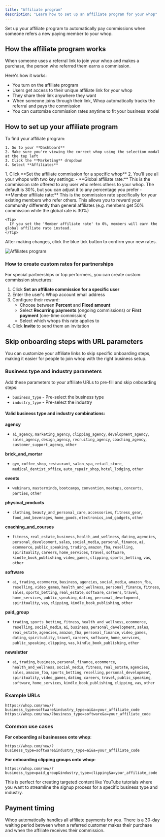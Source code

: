 ```yaml
---
title: "Affiliate program"
description: "Learn how to set up an affiliate program for your whop"
---
```


Set up your affiliate program to automatically pay commissions when someone refers a new paying member to your whop.

## How the affiliate program works

When someone uses a referral link to join your whop and makes a purchase, the person who referred them earns a commission.

Here's how it works:

- You turn on the affiliate program
- Users get access to their unique affiliate link for your whop
- They share their link anywhere they want
- When someone joins through their link, Whop automatically tracks the referral and pays the commission
- You can customize commission rates anytime to fit your business model

## How to set up your affiliate program

<Steps>
  <Step title="Go to your affiliate settings" titleSize="h3">
    To find your affiliate program:

    1. Go to your **Dashboard**
    2. Make sure you're viewing the correct whop using the selection modal at the top left
    3. Click the **Marketing** dropdown
    4. Select **Affiliates**

  </Step>
  <Step title=" Set commission rates for your whop" titleSize="h3">
    1. Click **Set the affiliate commission for a specific whop**
    2. You'll see all your whops with two key settings:
       - **Global affiliate rate:** This is the commission rate offered to any user who refers others to your whop. The default is 30%, but you can adjust it to any percentage you prefer
       - **Member affiliate rate:** This is the commission rate specifically for your existing members who refer others. This allows you to reward your community differently than general affiliates (e.g. members get 50% commission while the global rate is 30%)

    <Tip>
      If you set the 'Member affiliate rate' to 0%, members will earn the global affiliate rate instead.
    </Tip>

  </Step>
  <Step title="Activate your affiliate program" titleSize="h3">
    After making changes, click the blue tick button to confirm your new rates.
  </Step>
</Steps>

![Affiliates program](/apps/docs/how-to-videos/affiliates720p30fps.gif)

### How to create custom rates for partnerships

For special partnerships or top performers, you can create custom commission structures:

1. Click **Set an affiliate commission for a specific user**
2. Enter the user's Whop account email address
3. Configure their reward:
   - Choose between **Percent** and **Fixed amount**
   - Select **Recurring payments** (ongoing commissions) or **First payment** (one-time commission)
   - Select which whops this rate applies to
4. Click **Invite** to send them an invitation

## Skip onboarding steps with URL parameters

You can customize your affiliate links to skip specific onboarding steps, making it easier for people to join whop with the right business setup.

### Business type and industry parameters

Add these parameters to your affiliate URLs to pre-fill and skip onboarding steps:

- `business_type` - Pre-select the business type
- `industry_type` - Pre-select the industry

#### Valid business type and industry combinations:

**agency**

- `ai_agency`, `marketing_agency`, `clipping_agency`, `development_agency`, `sales_agency`, `design_agency`, `recruiting_agency`, `coaching_agency`, `customer_support_agency`, `other`

**brick_and_mortar**

- `gym`, `coffee_shop`, `restaurant`, `salon_spa`, `retail_store`, `medical_dentist_office`, `auto_repair_shop`, `hotel_lodging`, `other`

**events**

- `webinars`, `masterminds`, `bootcamps`, `convention`, `meetups`, `concerts`, `parties`, `other`

**physical_products**

- `clothing`, `beauty_and_personal_care`, `accessories`, `fitness_gear`, `food_and_beverages`, `home_goods`, `electronics_and_gadgets`, `other`

**coaching_and_courses**

- `fitness`, `real_estate`, `business`, `health_and_wellness`, `dating`, `agencies`, `personal_development`, `sales`, `social_media`, `personal_finance`, `ai`, `ecommerce`, `public_speaking`, `trading`, `amazon_fba`, `reselling`, `spirituality`, `careers`, `home_services`, `travel`, `software`, `kindle_book_publishing`, `video_games`, `clipping`, `sports_betting`, `vas`, `other`

**software**

- `ai`, `trading`, `ecommerce`, `business`, `agencies`, `social_media`, `amazon_fba`, `reselling`, `video_games`, `health_and_wellness`, `personal_finance`, `fitness`, `sales`, `sports_betting`, `real_estate`, `software`, `careers`, `travel`, `home_services`, `public_speaking`, `dating`, `personal_development`, `spirituality`, `vas`, `clipping`, `kindle_book_publishing`, `other`

**paid_group**

- `trading`, `sports_betting`, `fitness`, `health_and_wellness`, `ecommerce`, `reselling`, `social_media`, `ai`, `business`, `personal_development`, `sales`, `real_estate`, `agencies`, `amazon_fba`, `personal_finance`, `video_games`, `dating`, `spirituality`, `travel`, `careers`, `software`, `home_services`, `public_speaking`, `clipping`, `vas`, `kindle_book_publishing`, `other`

**newsletter**

- `ai`, `trading`, `business`, `personal_finance`, `ecommerce`, `health_and_wellness`, `social_media`, `fitness`, `real_estate`, `agencies`, `sales`, `amazon_fba`, `sports_betting`, `reselling`, `personal_development`, `spirituality`, `video_games`, `dating`, `careers`, `travel`, `public_speaking`, `software`, `home_services`, `kindle_book_publishing`, `clipping`, `vas`, `other`

### Example URLs

```
https://whop.com/new/?business_type=software&industry_type=ai&a=your_affiliate_code
https://whop.com/new/?business_type=software&a=your_affiliate_code
```

### Common use cases

**For onboarding ai businesses onto whop:**

```
https://whop.com/new/?business_type=software&industry_type=ai&a=your_affiliate_code
```

**For onboarding clipping groups onto whop:**

```
https://whop.com/new/?business_type=paid_group&industry_type=clipping&a=your_affiliate_code
```

This is perfect for creating targeted content like YouTube tutorials where you want to streamline the signup process for a specific business type and industry.

## Payment timing

Whop automatically handles all affiliate payments for you. There is a 30-day waiting period between when a referred customer makes their purchase and when the affiliate receives their commission.
